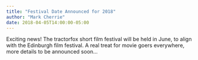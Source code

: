 ```yaml
---
title: "Festival Date Announced for 2018"
author: "Mark Cherrie"
date: 2018-04-05T14:00:00-05:00
---
```


Exciting news! The tractorfox short film festival will be held in June, to align with the Edinburgh film festival. A real treat for movie goers everywhere, more details to be announced soon...


